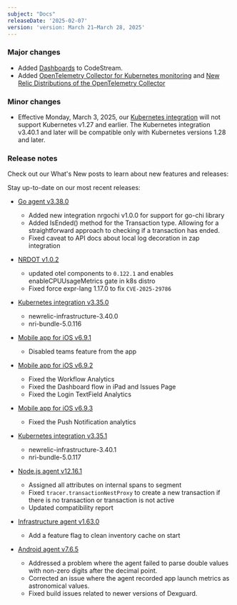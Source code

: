 ```yaml
---
subject: "Docs"
releaseDate: '2025-02-07'
version: 'version: March 21–March 28, 2025'
---
```


### Major changes

* Added [Dashboards](/docs/codestream/observability/dashboards) to CodeStream.
* Added [OpenTelemetry Collector for Kubernetes monitoring](/docs/opentelemetry/get-started/collector-k8s-monitoring/opentelemetry-collector-k8s-intro) and [New Relic Distributions of the OpenTelemetry Collector](/docs/opentelemetry/nrdot/nrdot-collector)

### Minor changes

* Effective Monday, March 3, 2025, our [Kubernetes integration](/eol/2025/03/deprecation-notice-v1.27-and-lower) will not support Kubernetes v1.27 and earlier. The Kubernetes integration v3.40.1 and later will be compatible only with Kubernetes versions 1.28 and later.

### Release notes

Check out our What's New posts to learn about new features and releases:

Stay up-to-date on our most recent releases:

  * [Go agent v3.38.0](/docs/release-notes/agent-release-notes/go-release-notes/go-agent-3-38-0/)

    * Added new integration nrgochi v1.0.0 for support for go-chi library
    * Added IsEnded() method for the Transaction type. Allowing for a straightforward approach to checking if a transaction has ended.
    * Fixed caveat to API docs about local log decoration in zap integration
  
  * [NRDOT v1.0.2](/docs/release-notes/nrdot-release-notes/nrdot-2025-03-20/)

    * updated otel components to `0.122.1` and enables enableCPUUsageMetrics gate in k8s distro
    * Fixed force expr-lang 1.17.0 to fix `CVE-2025-29786`
  
  * [Kubernetes integration v3.35.0](/docs/release-notes/infrastructure-release-notes/kubernetes-integration-release-notes/kubernetes-integration-3-35-0/)

    * newrelic-infrastructure-3.40.0
    * nri-bundle-5.0.116
  
  * [Mobile app for iOS v6.9.1](/docs/release-notes/mobile-apps-release-notes/new-relic-ios-release-notes/new-relic-ios-6091/)
    * Disabled teams feature from the app
  
  * [Mobile app for iOS v6.9.2](/docs/release-notes/mobile-apps-release-notes/new-relic-ios-release-notes/new-relic-ios-6092/)
    * Fixed the Workflow Analytics
    * Fixed the Dashboard flow in iPad and Issues Page
    * Fixed the Login TextField Analytics

  * [Mobile app for iOS v6.9.3](/docs/release-notes/mobile-apps-release-notes/new-relic-ios-release-notes/new-relic-ios-6093/)
    * Fixed the Push Notification analytics
  
  * [Kubernetes integration v3.35.1](/docs/release-notes/infrastructure-release-notes/kubernetes-integration-release-notes/kubernetes-integration-3-35-1/)
  
    * newrelic-infrastructure-3.40.1
    * nri-bundle-5.0.117

  * [Node.js agent v12.16.1](/docs/release-notes/agent-release-notes/nodejs-release-notes/node-agent-12-16-1/)

    * Assigned all attributes on internal spans to segment
    * Fixed `tracer.transactionNestProxy` to create a new transaction if there is no transaction or transaction is not active
    * Updated compatibility report

  * [Infrastructure agent v1.63.0](/docs/release-notes/infrastructure-release-notes/infrastructure-agent-release-notes/new-relic-infrastructure-agent-1630/)
    * Add a feature flag to clean inventory cache on start

  * [Android agent v7.6.5](/docs/release-notes/mobile-release-notes/android-release-notes/android-765/)
    * Addressed a problem where the agent failed to parse double values with non-zero digits after the decimal point.
    * Corrected an issue where the agent recorded app launch metrics as astronomical values.
    * Fixed build issues related to newer versions of Dexguard.